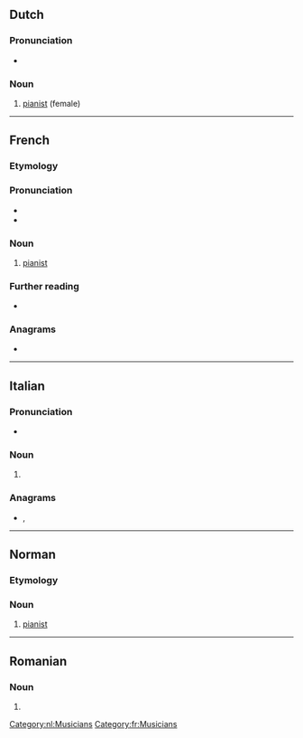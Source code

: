 ==Dutch==

===Pronunciation===
* {{audio|Nl-pianiste.ogg|Audio|lang=nl}}

===Noun===
{{nl-noun|f|-en|pl2=-s|pianistetje|m=pianist}}

# [[pianist]] (female)

[[Category:nl:Musicians]]

----

==French==
{{wikipedia|lang=fr}}

===Etymology===
{{suffix|fr|piano|iste}}

===Pronunciation===
* {{fr-IPA}}
* {{audio|LL-Q150 (fra)-Lepticed7-pianiste.wav|Audio|lang=fr}}

===Noun===
{{fr-noun|mf}}

# [[pianist]]

===Further reading===
* {{R:TLFi}}

===Anagrams===
* {{l|fr|piétinas}}

[[Category:fr:Musicians]]

----

==Italian==

===Pronunciation===
* {{rhymes|iste|lang=it}}

===Noun===
{{head|it|noun plural form|g=f}}

# {{plural of|pianista|lang=it}}

===Anagrams===
* {{l|it|espianti}}, {{l|it|sapienti}}

----

==Norman==

===Etymology===
{{suffix|nrf|piano|gloss1=piano|iste}}

===Noun===
{{nrf-noun|mf}}

# {{lb|nrf|Jersey}} [[pianist]]

{{topics|nrf|Musicians}}

----

==Romanian==

===Noun===
{{head|ro|noun form|g=f-p}}

# {{plural of|pianistă|lang=ro}}